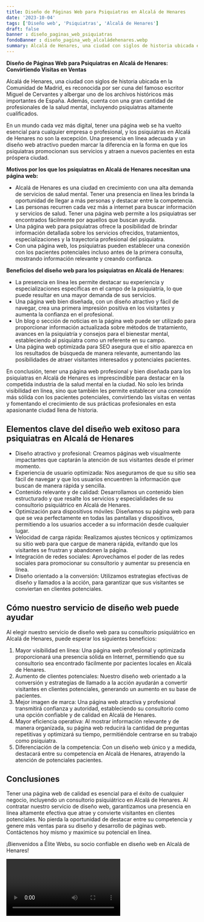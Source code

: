 ```yaml
---
title: Diseño de Páginas Web para Psiquiatras en Alcalá de Henares
date: '2023-10-04'
tags: ['Diseño web', 'Psiquiatras', 'Alcalá de Henares']
draft: false
banner : diseño_paginas_web_psiquiatras
fondoBanner : diseño_pagina_web_alcaládehenares.webp
summary: Alcalá de Henares, una ciudad con siglos de historia ubicada en la Comunidad de Madrid, es reconocida por ser cuna del famoso escritor Miguel de Cervantes y albergar uno de los archivos históricos más importantes de España. Además, cuenta con una gran cantidad de profesionales de la salud mental, incluyendo psiquiatras altamente cualificados.
---
```


**Diseño de Páginas Web para Psiquiatras en Alcalá de Henares: Convirtiendo Visitas en Ventas**

Alcalá de Henares, una ciudad con siglos de historia ubicada en la Comunidad de Madrid, es reconocida por ser cuna del famoso escritor Miguel de Cervantes y albergar uno de los archivos históricos más importantes de España. Además, cuenta con una gran cantidad de profesionales de la salud mental, incluyendo psiquiatras altamente cualificados.

En un mundo cada vez más digital, tener una página web se ha vuelto esencial para cualquier empresa o profesional, y los psiquiatras en Alcalá de Henares no son la excepción. Una presencia en línea adecuada y un diseño web atractivo pueden marcar la diferencia en la forma en que los psiquiatras promocionan sus servicios y atraen a nuevos pacientes en esta próspera ciudad.

**Motivos por los que los psiquiatras en Alcalá de Henares necesitan una página web:**

- Alcalá de Henares es una ciudad en crecimiento con una alta demanda de servicios de salud mental. Tener una presencia en línea les brinda la oportunidad de llegar a más personas y destacar entre la competencia.
- Las personas recurren cada vez más a internet para buscar información y servicios de salud. Tener una página web permite a los psiquiatras ser encontrados fácilmente por aquellos que buscan ayuda.
- Una página web para psiquiatras ofrece la posibilidad de brindar información detallada sobre los servicios ofrecidos, tratamientos, especializaciones y la trayectoria profesional del psiquiatra.
- Con una página web, los psiquiatras pueden establecer una conexión con los pacientes potenciales incluso antes de la primera consulta, mostrando información relevante y creando confianza.

**Beneficios del diseño web para los psiquiatras en Alcalá de Henares:**

- La presencia en línea les permite destacar su experiencia y especializaciones específicas en el campo de la psiquiatría, lo que puede resultar en una mayor demanda de sus servicios.
- Una página web bien diseñada, con un diseño atractivo y fácil de navegar, crea una primera impresión positiva en los visitantes y aumenta la confianza en el profesional.
- Un blog o sección de noticias en la página web puede ser utilizado para proporcionar información actualizada sobre métodos de tratamiento, avances en la psiquiatría y consejos para el bienestar mental, estableciendo al psiquiatra como un referente en su campo.
- Una página web optimizada para SEO asegura que el sitio aparezca en los resultados de búsqueda de manera relevante, aumentando las posibilidades de atraer visitantes interesados y potenciales pacientes.

En conclusión, tener una página web profesional y bien diseñada para los psiquiatras en Alcalá de Henares es imprescindible para destacar en la competida industria de la salud mental en la ciudad. No solo les brinda visibilidad en línea, sino que también les permite establecer una conexión más sólida con los pacientes potenciales, convirtiendo las visitas en ventas y fomentando el crecimiento de sus prácticas profesionales en esta apasionante ciudad llena de historia.

<GifSeo />

<Cta />

## Elementos clave del diseño web exitoso para psiquiatras en Alcalá de Henares

- Diseño atractivo y profesional: Creamos páginas web visualmente impactantes que captarán la atención de sus visitantes desde el primer momento.
- Experiencia de usuario optimizada: Nos aseguramos de que su sitio sea fácil de navegar y que los usuarios encuentren la información que buscan de manera rápida y sencilla.
- Contenido relevante y de calidad: Desarrollamos un contenido bien estructurado y que resalte los servicios y especialidades de su consultorio psiquiátrico en Alcalá de Henares.
- Optimización para dispositivos móviles: Diseñamos su página web para que se vea perfectamente en todas las pantallas y dispositivos, permitiendo a los usuarios acceder a su información desde cualquier lugar.
- Velocidad de carga rápida: Realizamos ajustes técnicos y optimizamos su sitio web para que cargue de manera rápida, evitando que los visitantes se frustran y abandonen la página.
- Integración de redes sociales: Aprovechamos el poder de las redes sociales para promocionar su consultorio y aumentar su presencia en línea.
- Diseño orientado a la conversión: Utilizamos estrategias efectivas de diseño y llamados a la acción, para garantizar que sus visitantes se conviertan en clientes potenciales.

## Cómo nuestro servicio de diseño web puede ayudar

Al elegir nuestro servicio de diseño web para su consultorio psiquiátrico en Alcalá de Henares, puede esperar los siguientes beneficios:

1. Mayor visibilidad en línea: Una página web profesional y optimizada proporcionará una presencia sólida en Internet, permitiendo que su consultorio sea encontrado fácilmente por pacientes locales en Alcalá de Henares.
2. Aumento de clientes potenciales: Nuestro diseño web orientado a la conversión y estrategias de llamado a la acción ayudarán a convertir visitantes en clientes potenciales, generando un aumento en su base de pacientes.
3. Mejor imagen de marca: Una página web atractiva y profesional transmitirá confianza y autoridad, estableciendo su consultorio como una opción confiable y de calidad en Alcalá de Henares.
4. Mayor eficiencia operativa: Al mostrar información relevante y de manera organizada, su página web reducirá la cantidad de preguntas repetitivas y optimizará su tiempo, permitiéndole centrarse en su trabajo como psiquiatra.
5. Diferenciación de la competencia: Con un diseño web único y a medida, destacará entre su competencia en Alcalá de Henares, atrayendo la atención de potenciales pacientes.

## Conclusiones

Tener una página web de calidad es esencial para el éxito de cualquier negocio, incluyendo un consultorio psiquiátrico en Alcalá de Henares. Al contratar nuestro servicio de diseño web, garantizamos una presencia en línea altamente efectiva que atrae y convierte visitantes en clientes potenciales. No pierda la oportunidad de destacar entre su competencia y genere más ventas para su diseño y desarrollo de páginas web. Contáctenos hoy mismo y maximice su potencial en línea.

¡Bienvenidos a Élite Webs, su socio confiable en diseño web en Alcalá de Henares!

<Video />

<CtaBot job='Psiquiatras' city='Alcalá de Henares'/>

<Gmaps query='Alcalá de Henares+españa+maps' />